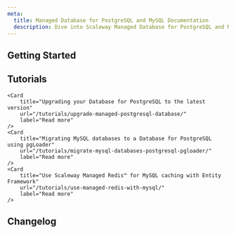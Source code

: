 ```yaml
---
meta:
  title: Managed Database for PostgreSQL and MySQL Documentation
  description: Dive into Scaleway Managed Database for PostgreSQL and MySQL with our quickstart guides, how-tos, tutorials and more.
---
```


<ProductHeader
   productName="Managed Database for PostgreSQL and MySQL"
   productLogo="managedDatabase"
   description="Managed Database for PostgreSQL and MySQL provides fully-managed relational Database Instances that offer you automatic backups, scaling, monitoring and more."
   url="/managed-databases-for-postgresql-and-mysql/quickstart/"
   label="PostgreSQL and MySQL Quickstart"
/>

## Getting Started

<Grid>
    <SummaryCard
        title="Quickstart"
        icon="rocket"
        description="Learn how to create a Managed Database for PostgreSQL and MySQL in a few steps."
        label="View Quickstart"
        url="/managed-databases-for-postgresql-and-mysql/quickstart/"
    />
    <SummaryCard
        title="Concepts"
        icon="info"
        description="Core concepts to better understand Managed Database for PostgreSQL and MySQL."
        label="View Concepts"
        url="/managed-databases-for-postgresql-and-mysql/concepts/"
    />
    <SummaryCard
        title="How-Tos"
        icon="help-circle-outline"
        description="Learn how to use your Managed Database for PostgreSQL and MySQL via the Scaleway console."
        label="View How-Tos"
        url="/managed-databases-for-postgresql-and-mysql/how-to/"
    />
    <SummaryCard
        title="Additional Content"
        icon="book-open-outline"
        description="Check out in-depth information about Managed Database for PostgreSQL and MySQL."
        label="View Additional Content"
        url="/managed-databases-for-postgresql-and-mysql/reference-content/"
    />
</Grid>


## Tutorials

<Grid>

    <Card
        title="Upgrading your Database for PostgreSQL to the latest version"
        url="/tutorials/upgrade-managed-postgresql-database/"
        label="Read more"
    />
    <Card
        title="Migrating MySQL databases to a Database for PostgreSQL using pgLoader"
        url="/tutorials/migrate-mysql-databases-postgresql-pgloader/"
        label="Read more"
    />
    <Card
        title="Use Scaleway Managed Redis™ for MySQL caching with Entity Framework"
        url="/tutorials/use-managed-redis-with-mysql/"
        label="Read more"
    />
</Grid>

<ClickableBanner
    productLogo="cli"
    title="Managed Database for PostgreSQL and MySQL API"
    description="Manage your PostgreSQL and MySQL Database Instances using the Scaleway API."
    url="https://www.scaleway.com/en/developers/api/managed-database-postgre-mysql/"
    label="Go to Managed Database for PostgreSQL and MySQL API"
/>

## Changelog

<ChangelogList
    productName="postgresql-and-mysql"
    numberOfChanges={3}
/>
